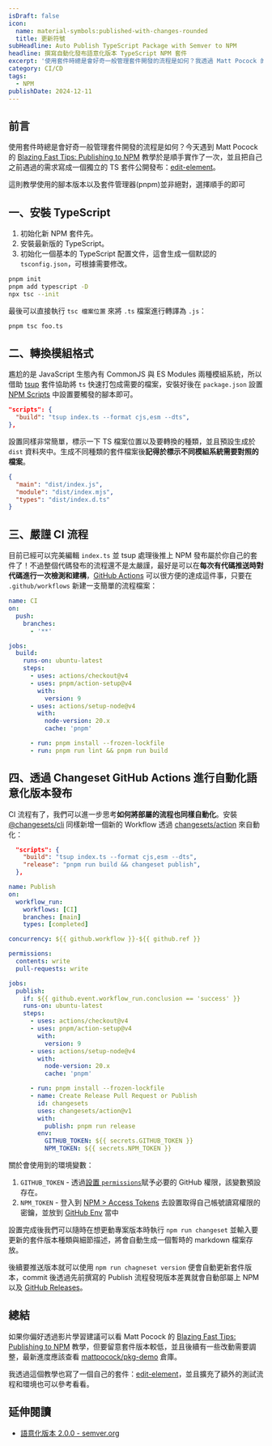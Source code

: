 ```yaml
---
isDraft: false
icon:
  name: material-symbols:published-with-changes-rounded
  title: 更新符號
subHeadline: Auto Publish TypeScript Package with Semver to NPM
headline: 撰寫自動化發布語意化版本 TypeScript NPM 套件
excerpt: '使用套件時總是會好奇一般管理套件開發的流程是如何？我透過 Matt Pocock 的 Blazing Fast Tips: Publishing to NPM 教學影片順手實作了一次，並且把自己之前遇過的需求寫成一個獨立的 TS 套件公開發布：edit-element。'
category: CI/CD
tags:
  - NPM
publishDate: 2024-12-11
---
```


## 前言

使用套件時總是會好奇一般管理套件開發的流程是如何？今天遇到 Matt Pocock 的 [Blazing Fast Tips: Publishing to NPM](https://www.youtube.com/watch?v=eh89VE3Mk5g) 教學於是順手實作了一次，並且把自己之前遇過的需求寫成一個獨立的 TS 套件公開發布：[edit-element](https://github.com/riceball-tw/edit-element)。

<Info type="info">這則教學使用的腳本版本以及套件管理器(pnpm)並非絕對，選擇順手的即可</Info>

## 一、安裝 TypeScript

1. 初始化新 NPM 套件先。
2. 安裝最新版的 TypeScript。
3. 初始化一個基本的 TypeScript 配置文件，這會生成一個默認的 `tsconfig.json`，可根據需要修改。

```bash
pnpm init
pnpm add typescript -D
npx tsc --init
```

最後可以直接執行 `tsc 檔案位置` 來將 `.ts` 檔案進行轉譯為 `.js`：

```bash
pnpm tsc foo.ts
```

## 二、轉換模組格式

尷尬的是 JavaScript 生態內有 CommonJS 與 ES Modules 兩種模組系統，所以借助 [tsup](https://github.com/egoist/tsup) 套件協助將 `ts` 快速打包成需要的檔案，安裝好後在 `package.json` 設置 [NPM Scripts](https://docs.npmjs.com/cli/v9/using-npm/scripts) 中設置要觸發的腳本即可。

```json title="package.json"
"scripts": {
  "build": "tsup index.ts --format cjs,esm --dts",
},
```

設置同樣非常簡單，標示一下 TS 檔案位置以及要轉換的種類，並且預設生成於 `dist` 資料夾中。生成不同種類的套件檔案後**記得於標示不同模組系統需要對照的檔案**。

```json title="package.json"
{
  "main": "dist/index.js",
  "module": "dist/index.mjs",
  "types": "dist/index.d.ts"
}
```

## 三、嚴謹 CI 流程

目前已經可以完美編輯 `index.ts` 並 tsup 處理後推上 NPM 發布屬於你自己的套件了！不過整個代碼發布的流程還不是太嚴謹，最好是可以在**每次有代碼推送時對代碼進行一次檢測和建構**，[GitHub Actions](https://github.com/features/actions) 可以很方便的達成這件事，只要在 `.github/workflows` 新建一支簡單的流程檔案：

```yaml title="ci.yml"
name: CI
on:
  push:
    branches:
      - '**'

jobs:
  build:
    runs-on: ubuntu-latest
    steps:
      - uses: actions/checkout@v4
      - uses: pnpm/action-setup@v4
        with:
          version: 9
      - uses: actions/setup-node@v4
        with:
          node-version: 20.x
          cache: 'pnpm'

      - run: pnpm install --frozen-lockfile
      - run: pnpm run lint && pnpm run build
```

## 四、透過 Changeset GitHub Actions 進行自動化語意化版本發布

CI 流程有了，我們可以進一步思考**如何將部屬的流程也同樣自動化**。安裝 [@changesets/cli](https://www.npmjs.com/package/@changesets/cli) 同樣新增一個新的 Workflow 透過 [changesets/action](https://github.com/changesets/action) 來自動化：

```json title="package.json"
  "scripts": {
    "build": "tsup index.ts --format cjs,esm --dts",
    "release": "pnpm run build && changeset publish",
  },
```

```yaml title="publish.yml"
name: Publish
on:
  workflow_run:
    workflows: [CI]
    branches: [main]
    types: [completed]

concurrency: ${{ github.workflow }}-${{ github.ref }}

permissions:
  contents: write
  pull-requests: write

jobs:
  publish:
    if: ${{ github.event.workflow_run.conclusion == 'success' }}
    runs-on: ubuntu-latest
    steps:
      - uses: actions/checkout@v4
      - uses: pnpm/action-setup@v4
        with:
          version: 9
      - uses: actions/setup-node@v4
        with:
          node-version: 20.x
          cache: 'pnpm'

      - run: pnpm install --frozen-lockfile
      - name: Create Release Pull Request or Publish
        id: changesets
        uses: changesets/action@v1
        with:
          publish: pnpm run release
        env:
          GITHUB_TOKEN: ${{ secrets.GITHUB_TOKEN }}
          NPM_TOKEN: ${{ secrets.NPM_TOKEN }}
```

關於會使用到的環境變數：

1. `GITHUB_TOKEN` - 透過[設置 `permissions`](https://docs.github.com/en/actions/writing-workflows/choosing-what-your-workflow-does/controlling-permissions-for-github_token)賦予必要的 GitHub 權限，該變數預設存在。
2. `NPM_TOKEN` - 登入到 [NPM > Access Tokens](https://docs.npmjs.com/creating-and-viewing-access-tokens) 去設置取得自己帳號讀寫權限的密鑰，並放到 [GitHub Env](https://docs.github.com/en/actions/writing-workflows/choosing-what-your-workflow-does/store-information-in-variables) 當中

設置完成後我們可以隨時在想更動專案版本時執行 `npm run changeset` 並輸入要更新的套件版本種類與細節描述，將會自動生成一個暫時的 markdown 檔案存放。

後續要推送版本就可以使用 `npm run chagneset version` 便會自動更新套件版本，commit 後透過先前撰寫的 Publish 流程發現版本差異就會自動部屬上 NPM 以及 [GitHub Releases](https://docs.github.com/en/repositories/releasing-projects-on-github/about-releases)。

## 總結

如果你偏好透過影片學習建議可以看 Matt Pocock 的 [Blazing Fast Tips: Publishing to NPM](https://www.youtube.com/watch?v=eh89VE3Mk5g) 教學，但要留意套件版本較低，並且後續有一些改動需要調整，最新進度應該查看 [mattpocock/pkg-demo](https://github.com/mattpocock/pkg-demo) 倉庫。

我透過這個教學也寫了一個自己的套件：[edit-element](https://github.com/riceball-tw/edit-element)，並且擴充了額外的測試流程和環境也可以參考看看。

## 延伸閱讀

- [語意化版本 2.0.0 - semver.org](https://semver.org/lang/zh-TW/)

